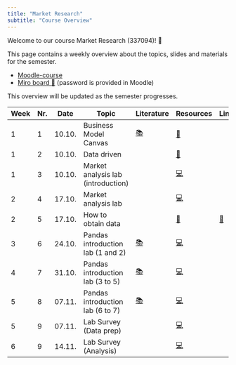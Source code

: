 ```yaml
---
title: "Market Research"
subtitle: "Course Overview"
---
```


Welcome to our course Market Research (337094)! 👋  

This page contains a weekly overview about the topics, slides and materials for the semester.

- [Moodle-course](https://moodle.hdm-stuttgart.de/course/view.php?id=2464#section-0)
- [Miro board 📝](https://miro.com/app/board/uXjVNair5iM=/) (password is provided in Moodle)


:::{.callout-note}
This overview will be updated as the semester progresses.
:::

|	Week	|	Nr.	|	Date	|	Topic	|	Literature	|		Resources		|			Links	|	
|	---	|	---	|	---	|	---	|	---	|		---		|			---	|	
|	1	|	1	|	10.10.	|	Business Model Canvas	|	[📚](https://www.strategyzer.com/library/the-business-model-canvas)	|		[📑](https://docs.google.com/presentation/d/1QVuajnvWqzBT9qnm2moNr5pVvH6G8LXmez8LOsA6lYc/export/pdf)		|				|	
|	1	|	2	|	10.10.	|	Data driven	|		|		[📑](https://docs.google.com/presentation/d/1AfzqhjEAfJ5X4Q8YC9GK14jEBfdDXEIRmXonriwYHNY/export/pdf)		|				|	
|	1	|	3	|	10.10.	|	Market analysis lab (introduction)	|		|		[💻](https://kirenz.github.io/lab-market-analysis)		|				|	
|	2	|	4	|	17.10.	|	Market analysis lab 	|		|		[💻](https://kirenz.github.io/lab-market-analysis)		|				|	
|	2	|	5	|	17.10.	|	How to obtain data	|		|		[📑](https://docs.google.com/presentation/d/1zldRDAOqmjoJmY_D4-ZkWfhwaklt-UfAPKH4G5kmFVY/export/pdf)		|			[📝](https://forms.gle/s8G72dqiTPV58nCN6)	|	
|	3	|	6	|	24.10.	|	Pandas introduction lab (1 and 2)	|	[📚](https://pandas.pydata.org/docs/)	|		[💻](https://kirenz.github.io/lab-pandas-intro)		|				|	
|	4	|	7	|	31.10.	|	Pandas introduction lab (3 to 5)	|	[📚](https://pandas.pydata.org/docs/)	|		[💻](https://kirenz.github.io/lab-pandas-intro)		|				|	
|	5	|	8	|	07.11.	|	Pandas introduction lab (6 to 7)	|	[📚](https://pandas.pydata.org/docs/)	|		[💻](https://kirenz.github.io/lab-pandas-intro)		|				|	
|	5	|	9	|	07.11.	|	Lab Survey (Data prep)	|		|		[💻](https://kirenz.github.io/lab-survey)		|				|	
|	6	|	9	|	14.11.	|	Lab Survey (Analysis)	|		|		[💻](https://kirenz.github.io/lab-survey)		|				|	